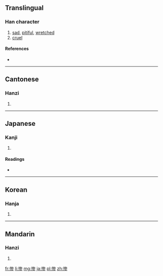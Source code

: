 {{also|慘}}
==Translingual==

===Han character===
{{Han char|rn=61|rad=心|as=08|sn=11|four=|canj=心戈大竹 (PIKH)|ids=⿰[[忄]][[参]]}}

# [[sad]], [[pitiful]], [[wretched]]
# [[cruel]]

====References====
* {{Han ref|kx=0392.181|dkj=10850|dj=0728.030|hdz=42320.010|uh=60E8|ud=24808}}

----

==Cantonese==

===Hanzi===
{{yue-hanzi|jyut=[[caam2]]|y=chaam2|tra=慘}}

# {{defn|lang=yue|sort=心08}}

----

==Japanese==

===Kanji===
{{ja-kanji|grade=c|rs=心08}}

# {{defn|lang=ja|sort=心08}}

====Readings====
* {{ja-readings|on=[[さん]] (san), [[ざん]] (zan)|kun=[[みじめ]] (mijime), [[いたむ]] (itamu)}}

----

==Korean==

===Hanja===
{{ko-hanja|hangeul=[[참]], [[침]]|eumhun=|rv=cham, chim|mr=ch'am, ch'im|y=cham, chim}}

# {{defn|lang=ko|sort=心08}}

----

==Mandarin==

===Hanzi===
{{cmn-hanzi|tra=慘|pin=[[cǎn]] ([[can3]])|wg=ts'an<sup>3</sup>}}

# {{defn|lang=cmn|sort=心08}}

[[fr:惨]]
[[li:惨]]
[[mg:惨]]
[[ja:惨]]
[[pl:惨]]
[[zh:惨]]